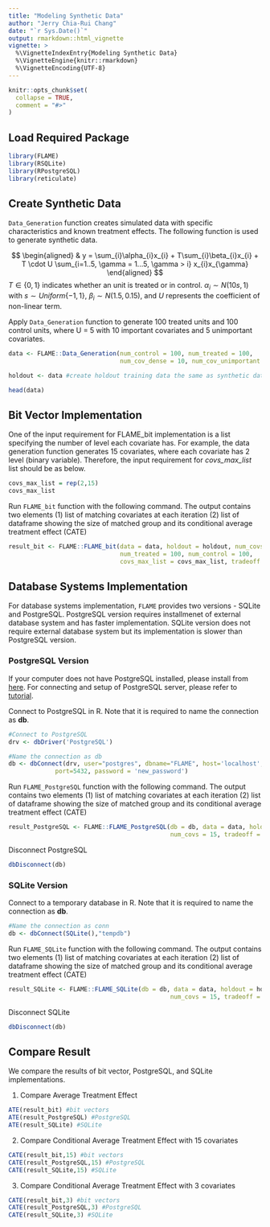 ```yaml
---
title: "Modeling Synthetic Data"
author: "Jerry Chia-Rui Chang"
date: "`r Sys.Date()`"
output: rmarkdown::html_vignette
vignette: >
  %\VignetteIndexEntry{Modeling Synthetic Data}
  %\VignetteEngine{knitr::rmarkdown}
  %\VignetteEncoding{UTF-8}
---
```


```r
knitr::opts_chunk$set(
  collapse = TRUE,
  comment = "#>"
)
```


## Load Required Package

```r
library(FLAME)
library(RSQLite)
library(RPostgreSQL)
library(reticulate)
```

## Create Synthetic Data

`Data_Generation` function creates simulated data with specific characteristics and known treatment effects. The following function is used to generate synthetic data.  

\newline

$$
\begin{aligned}
& y = \sum_{i}\alpha_{i}x_{i} + T\sum_{i}\beta_{i}x_{i} + T \cdot U \sum_{i=1..5, \gamma = 1...5, \gamma > i} x_{i}x_{\gamma}
\end{aligned}
$$
$T \in \{0,1\}$ indicates whether an unit is treated or in control. $\alpha_{i} \sim N(10s, 1)$ with $s \sim Uniform\{-1,1\}$, $\beta_{i} \sim N(1.5,0.15)$, and $U$ represents the coefficient of non-linear term.

\newline
  
Apply `Data_Generation` function to generate 100 treated units and 100 control units, where U = 5 with 10 important covariates and 5 unimportant covariates. 
```r
data <- FLAME::Data_Generation(num_control = 100, num_treated = 100,
                               num_cov_dense = 10, num_cov_unimportant = 5, U = 5)

holdout <- data #create holdout training data the same as synthetic data
```

\newline

```r
head(data)
```

## Bit Vector Implementation  

One of the input requirement for FLAME_bit implementation is a list specifying the number of level each covariate has. For example, the data generation function generates 15 covariates, where each covariate has 2 level (binary variable). Therefore, the input requirement for *covs_max_list* list should be as below.  
```r
covs_max_list = rep(2,15)
covs_max_list
```
\newline

Run `FLAME_bit` function with the following command. The output contains two elements (1) list of matching covariates at each iteration (2) list of dataframe showing the size of matched group and its conditional average treatment effect (CATE)  
```r
result_bit <- FLAME::FLAME_bit(data = data, holdout = holdout, num_covs = 15,
                               num_treated = 100, num_control = 100, 
                               covs_max_list = covs_max_list, tradeoff = 0.1)
```

## Database Systems Implementation 

For database systems implementation, `FLAME` provides two versions - SQLite and PostgreSQL. PostgreSQL version requires installmenet of external database system and has faster implementation. SQLite version does not require external database system but its implementation is slower than PostgreSQL version. 

### PostgreSQL Version

If your computer does not have PostgreSQL installed, please install from [here](https://www.postgresql.org/download/). For connecting and setup of PostgreSQL server, please refer to [tutorial](http://www.postgresqltutorial.com/connect-to-postgresql-database/).  

\newline

Connect to PostgreSQL in R. Note that it is required to name the connection as **db**. 
```r
#Connect to PostgreSQL
drv <- dbDriver('PostgreSQL')

#Name the connection as db
db <- dbConnect(drv, user="postgres", dbname="FLAME", host='localhost',
             port=5432, password = 'new_password')
```

\newline

Run `FLAME_PostgreSQL` function with the following command. The output contains two elements (1) list of matching covariates at each iteration (2) list of dataframe showing the size of matched group and its conditional average treatment effect (CATE)  
```r
result_PostgreSQL <- FLAME::FLAME_PostgreSQL(db = db, data = data, holdout = holdout,
                                             num_covs = 15, tradeoff = 0.1)
```

\newline

Disconnect PostgreSQL  
```r
dbDisconnect(db)
```

### SQLite Version

Connect to a temporary database in R. Note that it is required to name the connection as **db**. 
```r
#Name the connection as conn
db <- dbConnect(SQLite(),"tempdb") 
```

\newline

Run `FLAME_SQLite` function with the following command. The output contains two elements (1) list of matching covariates at each iteration (2) list of dataframe showing the size of matched group and its conditional average treatment effect (CATE)  
```r
result_SQLite <- FLAME::FLAME_SQLite(db = db, data = data, holdout = holdout,
                                             num_covs = 15, tradeoff = 0.1)
```

\newline

Disconnect SQLite  
```r
dbDisconnect(db)
```

## Compare Result

We compare the results of bit vector, PostgreSQL, and SQLite implementations. 

\newline 

1. Compare Average Treatment Effect
```r
ATE(result_bit) #bit vectors
ATE(result_PostgreSQL) #PostgreSQL
ATE(result_SQLite) #SQLite
```

\newline 

2. Compare Conditional Average Treatment Effect with 15 covariates

```r
CATE(result_bit,15) #bit vectors
CATE(result_PostgreSQL,15) #PostgreSQL
CATE(result_SQLite,15) #SQLite
```

\newline 

3. Compare Conditional Average Treatment Effect with 3 covariates
```r
CATE(result_bit,3) #bit vectors
CATE(result_PostgreSQL,3) #PostgreSQL
CATE(result_SQLite,3) #SQLite
```
